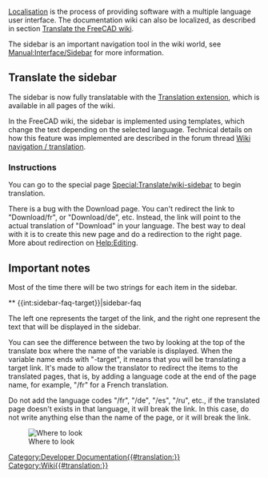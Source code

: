 <languages/>
<translate>
<!--T:1-->
[[Localisation|Localisation]] is the process of providing software with a multiple language user interface. The documentation wiki can also be localized, as described in section [[Localisation#Translate_the_FreeCAD_wiki|Translate the FreeCAD wiki]].

<!--T:2-->
The sidebar is an important navigation tool in the wiki world, see [http://www.mediawiki.org/wiki/Manual:Interface/Sidebar Manual:Interface/Sidebar] for more information.

==Translate the sidebar== <!--T:3-->

<!--T:4-->
The sidebar is now fully translatable with the [http://www.mediawiki.org/wiki/Help:Extension:Translate Translation extension], which is available in all pages of the wiki.

<!--T:5-->
In the FreeCAD wiki, the sidebar is implemented using templates, which change the text depending on the selected language. Technical details on how this feature was implemented are described in the forum thread [https://forum.freecad.org/viewtopic.php?f=21&t=9687&start=10#p80441 Wiki navigation / translation].

===Instructions=== <!--T:6-->

<!--T:7-->
You can go to the special page [[Special:Translate/wiki-sidebar]] to begin translation.

<!--T:14-->
There is a bug with the Download page. You can't redirect the link to "Download/fr", or "Download/de", etc. Instead, the link will point to the actual translation of "Download" in your language. The best way to deal with it is to create this new page and do a redirection to the right page. More about redirection on [[Help:Editing]].

==Important notes== <!--T:8-->

<!--T:9-->
Most of the time there will be two strings for each item in the sidebar.

 <!--T:15-->
<nowiki>** {{int:sidebar-faq-target}}|sidebar-faq</nowiki>

<!--T:16-->
The left one represents the target of the link, and the right one represent the text that will be displayed in the sidebar.

<!--T:10-->
You can see the difference between the two by looking at the top of the translate box where the name of the variable is displayed. When the variable name ends with "-target", it means that you will be translating a target link. It's made to allow the translator to redirect the items to the translated pages, that is, by adding a language code at the end of the page name, for example, "/fr" for a French translation.

<!--T:11-->
Do not add the language codes "/fr", "/de", "/es", "/ru", etc., if the translated page doesn't exists in that language, it will break the link. In this case, do not write anything else than the name of the page, or it will break the link.

<!--T:12-->
[[File:Translate-sidebar-instruction.png|left|Where to look]]

</translate>
[[Category:Developer Documentation{{#translation:}}]]
[[Category:Wiki{{#translation:}}]]
{{clear}}